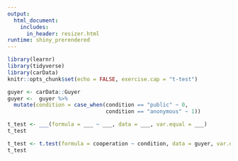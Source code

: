 ```yaml
---
output: 
  html_document:
    includes:
      in_header: resizer.html
runtime: shiny_prerendered
---
```



```r
library(learnr)
library(tidyverse)
library(carData)
knitr::opts_chunk$set(echo = FALSE, exercise.cap = "t-test")

guyer <- carData::Guyer
guyer <-  guyer %>% 
  mutate(condition = case_when(condition == "public" ~ 0,
                               condition == "anonymous" ~ 1))

```


```r
t_test <- ___(formula = ___ ~ ___, data = ___, var.equal = ___)
t_test
```


```r
t_test <- t.test(formula = cooperation ~ condition, data = guyer, var.equal = TRUE)
t_test
```


<div data-iframe-height></div>
